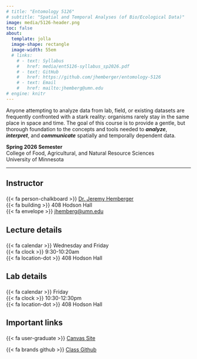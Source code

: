 ```yaml
---
# title: "Entomology 5126"
# subtitle: "Spatial and Temporal Analyses (of Bio/Ecological Data)"
image: media/5126-header.png
toc: false
about: 
  template: jolla
  image-shape: rectangle
  image-width: 55em
  # links:
    # - text: Syllabus
    #   href: media/ent5126-syllabus_sp2026.pdf
    # - text: GitHub
    #   href: https://github.com/jhemberger/entomology-5126
    # - text: Email
    #   href: mailto:jhemberg@umn.edu
# engine: knitr
---
```


:::::: {layout="[ 60, 5, 35 ]"}
::: {#first-column}
<p class="landing-text" style="text-align:justify;">

Anyone attempting to analyze data from lab, field, or existing datasets are frequently confronted with a stark reality: organisms rarely stay in the same place in space and time. The goal of this course is to provide a gentle, but thorough foundation to the concepts and tools needed to ***analyze***, ***interpret***, and ***communicate*** spatially and temporally dependent data.

</p>
:::

::: {#second-column}
:::

::: {#third-column}
<p class="landing-text">

**Spring 2026 Semester**</br> College of Food, Agricultural, and Natural Resource Sciences</br> University of Minnesota

</p>

:::
::::::

------------------------------------------------------------------------

::::::: {layout="[ 25, 25, 25, 25 ]"}
<div>

<h2 style="text-align:left;">

Instructor

</h2>

<p class="landing-text" style="text-align:left;">

{{< fa person-chalkboard >}} [Dr. Jeremy Hemberger](https://entomology.umn.edu/people/jeremy-hemberger)</br> {{< fa building >}} 408 Hodson Hall</br> {{< fa envelope >}} [jhemberg\@umn.edu](mailto:jhemberg@umn.edu)

</p>

</div>

<div>

<h2 style="text-align:left;">

Lecture details

</h2>

<p class="landing-text" style="text-align:left;">

{{< fa calendar >}} Wednesday and Friday</br> {{< fa clock >}} 9:30-10:20am</br> {{< fa location-dot >}} 408 Hodson Hall

</p>

</div>

<div>

<h2 style="text-align:left;">

Lab details

</h2>

<p class="landing-text" style="text-align:left;">

{{< fa calendar >}} Friday</br> {{< fa clock >}} 10:30-12:30pm</br> {{< fa location-dot >}} 408 Hodson Hall

</p>

</div>

::: {#forth-column}
<h2 style="text-align:left;">

Important links

</h2>

<p class="buttons" style="text-align:left;">

[{{< fa user-graduate >}} [Canvas Site](https://canvas.umn.edu//)]{.btn .btn-outline-warning}

</p>

<p class="buttons" style="text-align:left;">

[{{< fa brands github >}} [Class Github](https://github.com/jhemberger/entomology-5126)]{.btn .btn-outline-warning}

</p>
:::
:::::::
